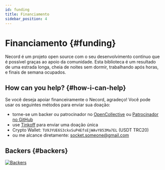 ```yaml
---
id: funding
title: Financiamento
sidebar_position: 4
---
```


# Financiamento {#funding}

Necord é um projeto open source com o seu desenvolvimento contínuo que é possível graças ao apoio da comunidade.
Esta biblioteca é um resultado de uma estrada longa, cheia de noites sem dormir, trabalhando após horas, e finais de semana ocupados.

## How can you help? {#how-i-can-help}

Se você deseja apoiar financeiramente o Necord, agradeço!
Você pode usar os seguintes métodos para enviar sua doação:

- torne-se um backer ou patrocinador no [OpenCollective](https://opencollective.com/necord) ou [Patrocinador no GitHub](https://github.com/sponsors/necordjs)
- use [Tinkoff](https://www.tinkoff.ru/rm/filippov.aleksey372/YN6Ob51146) para enviar uma doação única
- Crypto Wallet: `TU9JYUE6S3ckxSuP4EfsEjWAvY853Ma7EL` (USDT TRC20)
- ou me alcance diretamente: [socket.someone@gmail.com](mailto:socket.someone@gmail.com)

## Backers {#backers}

<a href="https://opencollective.com/necord" target="_blank">
	<img src="https://opencollective.com/necord/backers.svg?width=1000" alt="Backers" />
</a>
